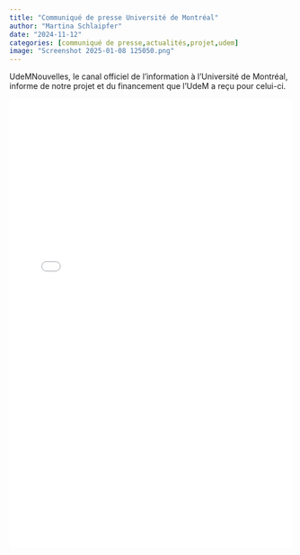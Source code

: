 ```yaml
---
title: "Communiqué de presse Université de Montréal"
author: "Martina Schlaipfer"
date: "2024-11-12"
categories: [communiqué de presse,actualités,projet,udem]
image: "Screenshot 2025-01-08 125050.png"
---
```


UdeMNouvelles, le canal officiel de l'information à l'Université de Montréal, informe de notre projet et du financement que l'UdeM a reçu pour celui-ci.

![](//pdf/2024-11-12_UdeM_Nouvelles.pdf){width=100% height=800px}